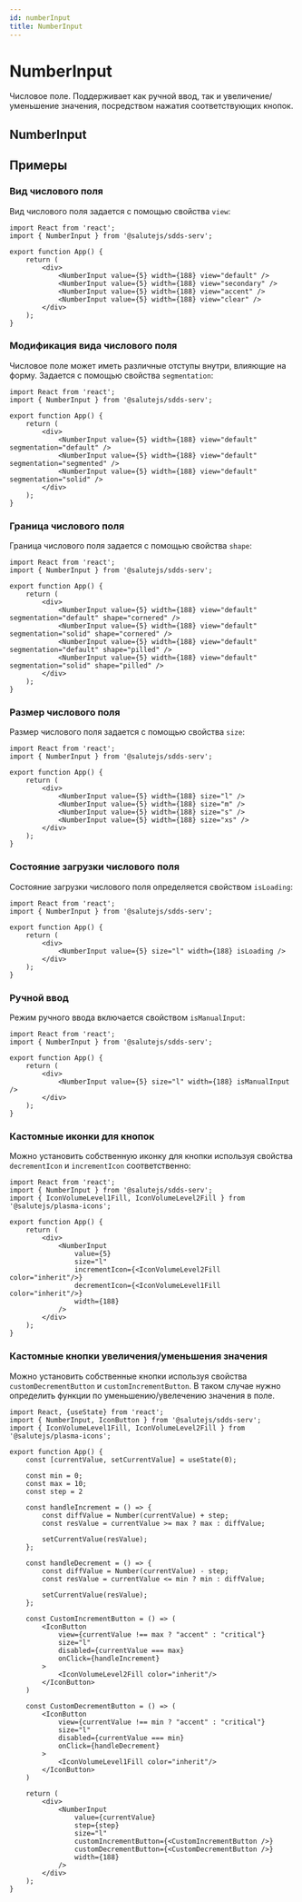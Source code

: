 ```yaml
---
id: numberInput
title: NumberInput
---
```



# NumberInput
Числовое поле. Поддерживает как ручной ввод, так и увеличение/уменьшение значения, 
посредством нажатия соответствующих кнопок.

## NumberInput
<Description name="NumberInput" />
<PropsTable name="NumberInput" />

## Примеры

### Вид числового поля
Вид числового поля задается с помощью свойства `view`:

```tsx live
import React from 'react';
import { NumberInput } from '@salutejs/sdds-serv';

export function App() {
    return (
        <div>
            <NumberInput value={5} width={188} view="default" />
            <NumberInput value={5} width={188} view="secondary" />
            <NumberInput value={5} width={188} view="accent" />
            <NumberInput value={5} width={188} view="clear" />
        </div>
    );
}
```

### Модификация вида числового поля
Числовое поле может иметь различные отступы внутри, влияющие на форму. Задается с помощью свойства `segmentation`:

```tsx live
import React from 'react';
import { NumberInput } from '@salutejs/sdds-serv';

export function App() {
    return (
        <div>
            <NumberInput value={5} width={188} view="default" segmentation="default" />
            <NumberInput value={5} width={188} view="default" segmentation="segmented" />
            <NumberInput value={5} width={188} view="default" segmentation="solid" />
        </div>
    );
}
```

### Граница числового поля
Граница числового поля задается с помощью свойства `shape`:

```tsx live
import React from 'react';
import { NumberInput } from '@salutejs/sdds-serv';

export function App() {
    return (
        <div>
            <NumberInput value={5} width={188} view="default" segmentation="default" shape="cornered" />
            <NumberInput value={5} width={188} view="default" segmentation="solid" shape="cornered" />
            <NumberInput value={5} width={188} view="default" segmentation="default" shape="pilled" />
            <NumberInput value={5} width={188} view="default" segmentation="solid" shape="pilled" />
        </div>
    );
}
```

### Размер числового поля
Размер числового поля задается с помощью свойства `size`:

```tsx live
import React from 'react';
import { NumberInput } from '@salutejs/sdds-serv';

export function App() {
    return (
        <div>
            <NumberInput value={5} width={188} size="l" />
            <NumberInput value={5} width={188} size="m" />
            <NumberInput value={5} width={188} size="s" />
            <NumberInput value={5} width={188} size="xs" />
        </div>
    );
}
```

### Состояние загрузки числового поля
Состояние загрузки числового поля определяется свойством `isLoading`:

```tsx live
import React from 'react';
import { NumberInput } from '@salutejs/sdds-serv';

export function App() {
    return (
        <div>
            <NumberInput value={5} size="l" width={188} isLoading />
        </div>
    );
}
```

### Ручной ввод
Режим ручного ввода включается свойством `isManualInput`:

```tsx live
import React from 'react';
import { NumberInput } from '@salutejs/sdds-serv';

export function App() {
    return (
        <div>
            <NumberInput value={5} size="l" width={188} isManualInput />
        </div>
    );
}
```

### Кастомные иконки для кнопок
Можно установить собственную иконку для кнопки используя 
свойства `decrementIcon` и `incrementIcon` соответственно:

```tsx live
import React from 'react';
import { NumberInput } from '@salutejs/sdds-serv';
import { IconVolumeLevel1Fill, IconVolumeLevel2Fill } from '@salutejs/plasma-icons';

export function App() {
    return (
        <div>
            <NumberInput 
                value={5} 
                size="l" 
                incrementIcon={<IconVolumeLevel2Fill color="inherit"/>} 
                decrementIcon={<IconVolumeLevel1Fill color="inherit"/>} 
                width={188}
            />
        </div>
    );
}
```

### Кастомные кнопки увеличения/уменьшения значения
Можно установить собственные кнопки используя свойства `customDecrementButton` и `customIncrementButton`. 
В таком случае нужно определить функции по уменьшению/увелечению значения в поле.

```tsx live
import React, {useState} from 'react';
import { NumberInput, IconButton } from '@salutejs/sdds-serv';
import { IconVolumeLevel1Fill, IconVolumeLevel2Fill } from '@salutejs/plasma-icons';

export function App() {
    const [currentValue, setCurrentValue] = useState(0);

    const min = 0;
    const max = 10;
    const step = 2

    const handleIncrement = () => {
        const diffValue = Number(currentValue) + step;
        const resValue = currentValue >= max ? max : diffValue;

        setCurrentValue(resValue);
    };

    const handleDecrement = () => {
        const diffValue = Number(currentValue) - step;
        const resValue = currentValue <= min ? min : diffValue;

        setCurrentValue(resValue);
    };

    const CustomIncrementButton = () => (
        <IconButton 
            view={currentValue !== max ? "accent" : "critical"}
            size="l"
            disabled={currentValue === max}
            onClick={handleIncrement}
        >
            <IconVolumeLevel2Fill color="inherit"/>
        </IconButton>
    )

    const CustomDecrementButton = () => (
        <IconButton 
            view={currentValue !== min ? "accent" : "critical"}
            size="l"
            disabled={currentValue === min}
            onClick={handleDecrement}
        >
            <IconVolumeLevel1Fill color="inherit"/>
        </IconButton>
    )

    return (
        <div>
            <NumberInput 
                value={currentValue}
                step={step}
                size="l" 
                customIncrementButton={<CustomIncrementButton />} 
                customDecrementButton={<CustomDecrementButton />}
                width={188}
            />
        </div>
    );
}
```
